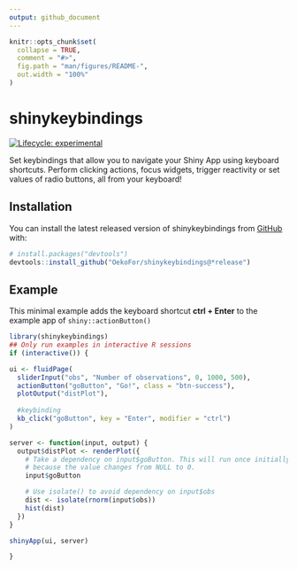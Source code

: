 ```yaml
---
output: github_document
---
```


<!-- README.md is generated from README.Rmd. Please edit that file -->

```r
knitr::opts_chunk$set(
  collapse = TRUE,
  comment = "#>",
  fig.path = "man/figures/README-",
  out.width = "100%"
)
```

# shinykeybindings

<!-- badges: start -->
[![Lifecycle: experimental](https://img.shields.io/badge/lifecycle-experimental-orange.svg)](https://lifecycle.r-lib.org/articles/stages.html#experimental)
<!-- badges: end -->

Set keybindings that allow you to navigate your Shiny App using keyboard shortcuts.
Perform clicking actions, focus widgets, trigger reactivity or set values of radio buttons, all from your keyboard!

## Installation

You can install the latest released version of shinykeybindings from [GitHub](https://github.com/) with:

``` r
# install.packages("devtools")
devtools::install_github("OekoFor/shinykeybindings@*release")
```
## Example

This minimal example adds the keyboard shortcut **ctrl + Enter** to the example app of `shiny::actionButton()` 

```r
library(shinykeybindings)
## Only run examples in interactive R sessions
if (interactive()) {

ui <- fluidPage(
  sliderInput("obs", "Number of observations", 0, 1000, 500),
  actionButton("goButton", "Go!", class = "btn-success"),
  plotOutput("distPlot"),
  
  #keybinding
  kb_click("goButton", key = "Enter", modifier = "ctrl")
)

server <- function(input, output) {
  output$distPlot <- renderPlot({
    # Take a dependency on input$goButton. This will run once initially,
    # because the value changes from NULL to 0.
    input$goButton

    # Use isolate() to avoid dependency on input$obs
    dist <- isolate(rnorm(input$obs))
    hist(dist)
  })
}

shinyApp(ui, server)

}
```
